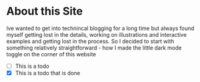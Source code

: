 # About this Site

Ive wanted to get into technincal blogging for a long time but always found myself getting lost in the details, working on illustrations and interactive examples and getting lost in the process. So I decided to start with something relatively straightforward - how I made the little dark mode toggle on the corner of this website

- [ ] This is a todo
- [x] This is a todo that is done

